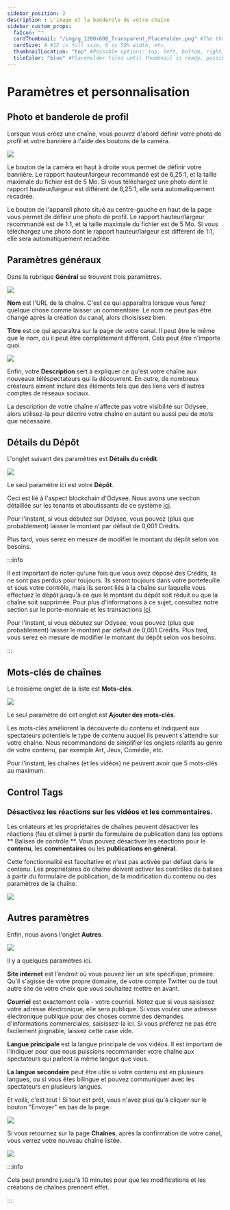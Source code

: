 ```yaml
---
sidebar_position: 2
description : L'image et la banderole de votre chaîne
sidebar_custom_props:
  faIcon: ""
  cardThumbnail: "/img/g_1200x600_Transparent_Placeholder.png" #The thumbnail on the category card.
  cardSize: 4 #12 is full size, 6 is 50% width, etc.
  thumbnailLocation: "top" #Possible options: top, left, bottom, right, none
  tileColor: "blue" #Placeholder tiles until thumbnail is ready, possible options: blue, cream, darkpurple, lightpurple, mauve, orange, pink, none
---
```


# Paramètres et personnalisation

## Photo et banderole de profil

Lorsque vous créez une chaîne, vous pouvez d'abord définir votre photo de profil et votre bannière à l'aide des boutons de la caméra.

<Image src="/img/fr/CréerParamètresetpersonnalisation01.png" />

Le bouton de la caméra en haut à droite vous permet de définir votre bannière. Le rapport hauteur/largeur recommandé est de 6,25:1, et la taille maximale du fichier est de 5 Mo. Si vous téléchargez une photo dont le rapport hauteur/largeur est différent de 6,25:1, elle sera automatiquement recadrée.

Le bouton de l'appareil photo situé au centre-gauche en haut de la page vous permet de définir une photo de profil. Le rapport hauteur/largeur recommandé est de 1:1, et la taille maximale du fichier est de 5 Mo. Si vous téléchargez une photo dont le rapport hauteur/largeur est différent de 1:1, elle sera automatiquement recadrée.

## Paramètres généraux

Dans la rubrique **Général** se trouvent trois paramètres.

<Image src="/img/fr/CréerParamètresetpersonnalisation02.png" />

**Nom** est l'URL de la chaîne. C'est ce qui apparaîtra lorsque vous ferez quelque chose comme laisser un commentaire. Le nom ne peut pas être changé après la création du canal, alors choisissez bien.

**Titre** est ce qui apparaîtra sur la page de votre canal. Il peut être le même que le nom, ou il peut être complètement différent. Cela peut être n'importe quoi.

<Image src="[/img/fr/Paramètresetpersonnalisation03.png](https://i.imgur.com/JOCIYbJ.png)" />

Enfin, votre **Description** sert à expliquer ce qu'est votre chaîne aux nouveaux téléspectateurs qui la découvrent. En outre, de nombreux créateurs aiment inclure des éléments tels que des liens vers d'autres comptes de réseaux sociaux.

La description de votre chaîne n'affecte pas votre visibilité sur Odysee, alors utilisez-la pour décrire votre chaîne en autant ou aussi peu de mots que nécessaire.

## Détails du Dépôt

L'onglet suivant des paramètres est **Détails du crédit**.

<Image src="/img/fr/Paramètresetpersonnalisation03.png" />

Le seul paramètre ici est votre **Dépôt**.

Ceci est lié à l'aspect blockchain d'Odysee. Nous avons une section détaillée sur les tenants et aboutissants de ce système [ici](https://help.odysee.tv/fr/category-blockchain/).

Pour l'instant, si vous débutez sur Odysee, vous pouvez (plus que probablement) laisser le montant par défaut de 0,001 Crédits.

Plus tard, vous serez en mesure de modifier le montant du dépôt selon vos besoins.

:::info

Il est important de noter qu'une fois que vous avez déposé des Crédits, ils ne sont pas perdus pour toujours. Ils seront toujours dans votre portefeuille et sous votre contrôle, mais ils seront liés à la chaîne sur laquelle vous effectuez le dépôt jusqu'à ce que le montant du dépôt soit réduit ou que la chaîne soit supprimée. Pour plus d'informations à ce sujet, consultez notre section sur le porte-monnaie et les transactions [ici](https://help.odysee.tv/fr/category-wallet/).

Pour l'instant, si vous débutez sur Odysee, vous pouvez (plus que probablement) laisser le montant par défaut de 0,001 Crédits. Plus tard, vous serez en mesure de modifier le montant du dépôt selon vos besoins.

:::

## Mots-clés de chaînes

Le troisième onglet de la liste est **Mots-clés**.

<Image src="/img/fr/Paramètresetpersonnalisation04.png" />

Le seul paramètre de cet onglet est **Ajouter des mots-clés**.

Les mots-clés améliorent la découverte du contenu et indiquent aux spectateurs potentiels le type de contenu auquel ils peuvent s'attendre sur votre chaîne. Nous recommandons de simplifier les onglets relatifs au genre de votre contenu, par exemple Art, Jeux, Comédie, etc.

Pour l'instant, les chaînes (et les vidéos) ne peuvent avoir que 5 mots-clés au maximum.

## Control Tags

### Désactivez les réactions sur les vidéos et les commentaires.

Les créateurs et les propriétaires de chaînes peuvent désactiver les réactions (feu et slime) à partir du formulaire de publication dans les options ** Balises de contrôle **. Vous pouvez désactiver les réactions pour le **contenu**, les **commentaires** ou les **publications en général**.

Cette fonctionnalité est facultative et n'est pas activée par défaut dans le contenu. Les propriétaires de chaîne doivent activer les contrôles de balises à partir du formulaire de publication, de la modification du contenu ou des paramètres de la chaîne.

![](https://thumbs.odycdn.com/b5b44b315c4e3edb5395317c520b321a.webp)

## Autres paramètres

Enfin, nous avons l'onglet **Autres**.

<Image src="/img/fr/Paramètresetpersonnalisation05.png" />

Il y a quelques paramètres ici.

**Site internet** est l'endroit où vous pouvez lier un site spécifique, primaire. Qu'il s'agisse de votre propre domaine, de votre compte Twitter ou de tout autre site de votre choix que vous souhaitez mettre en avant.

**Courriel** est exactement cela - votre courriel. Notez que si vous saisissez votre adresse électronique, elle sera publique. Si vous voulez une adresse électronique publique pour des choses comme des demandes d'informations commerciales, saisissez-la ici. Si vous préférez ne pas être facilement joignable, laissez cette case vide.

**Langue principale** est la langue principale de vos vidéos. Il est important de l'indiquer pour que nous puissions recommander votre chaîne aux spectateurs qui parlent la même langue que vous.

**La langue secondaire** peut être utile si votre contenu est en plusieurs langues, ou si vous êtes bilingue et pouvez communiquer avec les spectateurs en plusieurs langues.

Et voilà, c'est tout ! Si tout est prêt, vous n'avez plus qu'à cliquer sur le bouton "Envoyer" en bas de la page.

<Image src="/img/fr/Paramètresetpersonnalisation06A.png" />

Si vous retournez sur la page **Chaînes**, après la confirmation de votre canal, vous verrez votre nouveau chaîne listée.

<Image src="/img/fr/Créerplusdechaînes.png" />

:::info

Cela peut prendre jusqu'à 10 minutes pour que les modifications et les créations de chaînes prennent effet. 

:::
